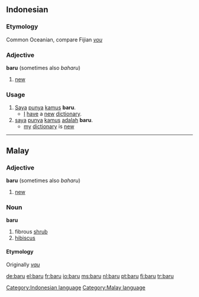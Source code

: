 ==Indonesian==

===Etymology===
Common Oceanian, compare Fijian ''[[vou]]''

===Adjective===
'''baru''' (sometimes also ''baharu'')

# [[new]]

===Usage===
{{rfc-header|Usage}}
# [[Saya]] [[punya]] [[kamus]] '''baru'''.
#* [[I]] [[have]] a [[new]] [[dictionary]].
# [[saya]] [[punya]] [[kamus]] [[adalah]] '''baru'''.
#* [[my]] [[dictionary]] is [[new]]

[[Category:Indonesian language]]

----

==Malay==

===Adjective===
'''baru''' (sometimes also ''baharu'')

# [[new]]

===Noun===
'''baru'''

# fibrous [[shrub]]
# [[hibiscus]]

====Etymology====
Originally ''[[vau]]''

[[Category:Malay language]]

[[de:baru]]
[[el:baru]]
[[fr:baru]]
[[io:baru]]
[[ms:baru]]
[[nl:baru]]
[[pt:baru]]
[[fi:baru]]
[[tr:baru]]